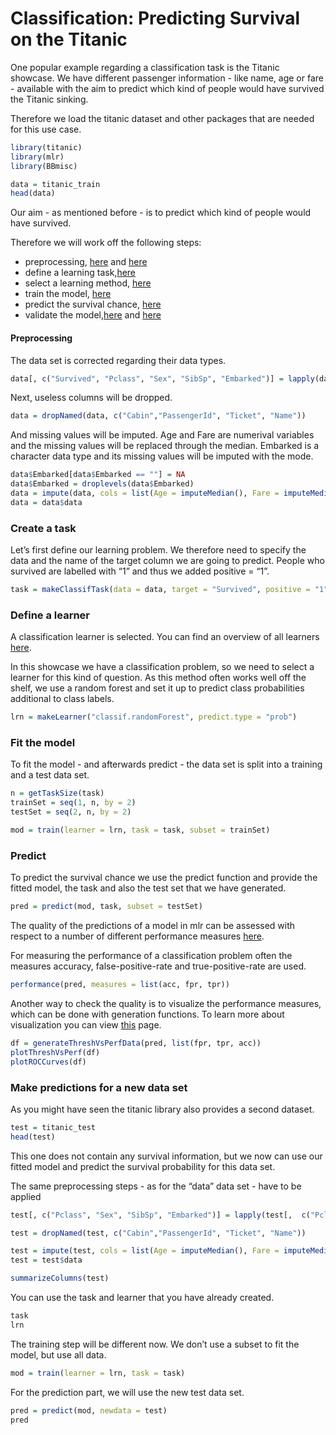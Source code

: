 # Classification: Predicting Survival on the Titanic

One popular example regarding a classification task is the Titanic showcase. We have different passenger information - like name, age or fare - available with the aim to predict which kind of people would have survived the Titanic sinking.

Therefore we load the titanic dataset and other packages that are needed for this use case.

```r
library(titanic)
library(mlr)
library(BBmisc)
```


```r
data = titanic_train
head(data)
```

Our aim - as mentioned before - is to predict which kind of people would have survived.

Therefore we will work off the following steps:

* preprocessing, [here](http://mlr-org.github.io/mlr-tutorial/devel/html/preproc/index.html) and [here](http://mlr-org.github.io/mlr-tutorial/devel/html/impute/index.html)
* define a learning task,[here](http://mlr-org.github.io/mlr-tutorial/devel/html/task/index.html)
* select a learning method, [here](http://mlr-org.github.io/mlr-tutorial/devel/html/learner/index.html)
* train the model, [here](http://mlr-org.github.io/mlr-tutorial/devel/html/train/index.html)
* predict the survival chance, [here](http://mlr-org.github.io/mlr-tutorial/devel/html/predict/index.html)
* validate the model,[here](http://mlr-org.github.io/mlr-tutorial/devel/html/performance/index.html) and [here](http://mlr-org.github.io/mlr-tutorial/devel/html/resample/index.html)

#### Preprocessing

The data set is corrected regarding their data types.

```r
data[, c("Survived", "Pclass", "Sex", "SibSp", "Embarked")] = lapply(data[,  c("Survived", "Pclass", "Sex", "SibSp", "Embarked")], as.factor)
```

Next, useless columns will be dropped.

```r
data = dropNamed(data, c("Cabin","PassengerId", "Ticket", "Name"))
```

And missing values will be imputed. Age and Fare are numerival variables and the missing values will be replaced through the median. Embarked is a character data type and its missing values will be imputed with the mode.

```r
data$Embarked[data$Embarked == ""] = NA
data$Embarked = droplevels(data$Embarked)
data = impute(data, cols = list(Age = imputeMedian(), Fare = imputeMedian(), Embarked = imputeMode()))
data = data$data
```

### Create a task

Let's first define our learning problem. We therefore need to specify the data and the name of the target column we are going to predict. People who survived are labelled with "1" and thus we added positive = "1".

```r
task = makeClassifTask(data = data, target = "Survived", positive = "1")
```

### Define a learner

A classification learner is selected. You can find an overview of all learners [here](http://mlr-org.github.io/mlr-tutorial/devel/html/integrated_learners/index.html).

In this showcase we have a classification problem, so we need to select a learner for this kind of question. As this method often works well off the shelf, we use a random forest and set it up to predict class probabilities additional to class labels.

```r
lrn = makeLearner("classif.randomForest", predict.type = "prob")
```

### Fit the model

To fit the model - and afterwards predict - the data set is split into a training and a test data set.

```r
n = getTaskSize(task)
trainSet = seq(1, n, by = 2)
testSet = seq(2, n, by = 2)
```

```r
mod = train(learner = lrn, task = task, subset = trainSet)
```

### Predict

To predict the survival chance we use the predict function and provide the fitted model, the task and also the test set that we have generated.

```r
pred = predict(mod, task, subset = testSet)
```

The quality of the predictions of a model in mlr can be assessed with respect to a number of different performance measures [here](http://mlr-org.github.io/mlr-tutorial/devel/html/measures/index.html). 

For measuring the performance of a classification problem often the measures accuracy, false-positive-rate and true-positive-rate are used.

```r
performance(pred, measures = list(acc, fpr, tpr))
```

Another way to check the quality is to visualize the performance measures, which can be done with generation functions. To learn more about visualization you can view [this](http://mlr-org.github.io/mlr-tutorial/devel/html/visualization/index.html) page.

```r
df = generateThreshVsPerfData(pred, list(fpr, tpr, acc))
plotThreshVsPerf(df)
plotROCCurves(df)
```
### Make predictions for a new data set

As you might have seen the titanic library also provides a second dataset.

```r
test = titanic_test
head(test)
```

This one does not contain any survival information, but we now can use our fitted model and predict the survival probability for this data set.

The same preprocessing steps - as for the "data" data set - have to be applied

```r
test[, c("Pclass", "Sex", "SibSp", "Embarked")] = lapply(test[,  c("Pclass", "Sex", "SibSp", "Embarked")], as.factor)

test = dropNamed(test, c("Cabin","PassengerId", "Ticket", "Name"))

test = impute(test, cols = list(Age = imputeMedian(), Fare = imputeMedian()))
test = test$data

summarizeColumns(test)
```

You can use the task and learner that you have already created.

```r
task
lrn
```

The training step will be different now. We don't use a subset to fit the model, but use all data.

```r
mod = train(learner = lrn, task = task)
```

For the prediction part, we will use the new test data set.

```r
pred = predict(mod, newdata = test)
pred
```



